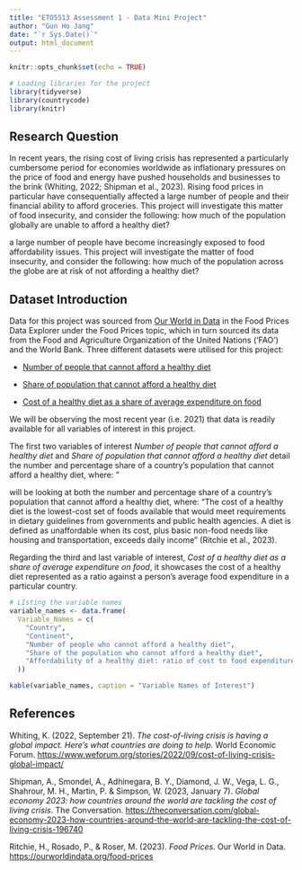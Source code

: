 ```yaml
---
title: "ETO5513 Assessment 1 - Data Mini Project"
author: "Gun Ho Jang"
date: "`r Sys.Date()`"
output: html_document
---
```


```r
knitr::opts_chunk$set(echo = TRUE)
```

```r
# Loading libraries for the project
library(tidyverse)
library(countrycode)
library(knitr)
```

## Research Question

In recent years, the rising cost of living crisis has represented a particularly cumbersome period for economies worldwide as inflationary pressures on the price of food and energy have pushed households and businesses to the brink (Whiting, 2022; Shipman et al., 2023). Rising food prices in particular have consequentially affected a large number of people and their financial ability to afford groceries. This project will investigate this matter of food insecurity, and consider the following: how much of the population globally are unable to afford a healthy diet?

a large number of people have become increasingly exposed to food affordability issues. This project will investigate the matter of food insecurity, and consider the following: how much of the population across the globe are at risk of not affording a healthy diet?

## Dataset Introduction

Data for this project was sourced from [Our World in Data](https://ourworldindata.org/food-prices) in the Food Prices Data Explorer under the Food Prices topic, which in turn sourced its data from the Food and Agriculture Organization of the United Nations ('FAO') and the World Bank. Three different datasets were utilised for this project:

-   [Number of people that cannot afford a healthy diet](https://ourworldindata.org/explorers/food-prices?Diet=Healthy+diet&Cost+or+Affordability=Affordability&Affordability+metric=Number+that+cannot+afford&Cost+metric=%25+of+average+food+expenditure&country=NGA~BGD~IND~ETH~MEX~USA~BRA~GBR)

-   [Share of population that cannot afford a healthy diet](https://ourworldindata.org/explorers/food-prices?Diet=Healthy+diet&Cost+or+Affordability=Affordability&Affordability+metric=Share+that+cannot+afford&Cost+metric=%25+of+average+food+expenditure&country=NGA~BGD~IND~ETH~MEX~USA~BRA~GBR)

-   [Cost of a healthy diet as a share of average expenditure on food](https://ourworldindata.org/explorers/food-prices?Diet=Healthy+diet&Cost+or+Affordability=Cost+&Affordability+metric=Share+that+cannot+afford&Cost+metric=%25+of+average+food+expenditure&country=NGA~BGD~IND~ETH~MEX~USA~BRA~GBR)

We will be observing the most recent year (i.e. 2021) that data is readily available for all variables of interest in this project.

The first two variables of interest *Number of people that cannot afford a healthy diet* and *Share of population that cannot afford a healthy diet* detail the number and percentage share of a country's population that cannot afford a healthy diet, where: "

will be looking at both the number and percentage share of a country's population that cannot afford a healthy diet, where: "The cost of a healthy diet is the lowest-cost set of foods available that would meet requirements in dietary guidelines from governments and public health agencies. A diet is defined as unaffordable when its cost, plus basic non-food needs like housing and transportation, exceeds daily income" (Ritchie et al., 2023).

Regarding the third and last variable of interest, *Cost of a healthy diet as a share of average expenditure on food*, it showcases the cost of a healthy diet represented as a ratio against a person's average food expenditure in a particular country.

```r
# LIsting the variable names
variable_names <- data.frame(
  Variable_Names = c(
    "Country",
    "Continent",
    "Number of people who cannot afford a healthy diet",
    "Share of the population who cannot afford a healthy diet",
    "Affordability of a healthy diet: ratio of cost to food expenditures"
  ))

kable(variable_names, caption = "Variable Names of Interest")
```

## References

Whiting, K. (2022, September 21). *The cost-of-living crisis is having a global impact. Here's what countries are doing to help.* World Economic Forum. <https://www.weforum.org/stories/2022/09/cost-of-living-crisis-global-impact/>

Shipman, A., Smondel, A., Adhinegara, B. Y., Diamond, J. W., Vega, L. G., Shahrour, M. H., Martin, P. & Simpson, W. (2023, January 7). *Global economy 2023: how countries around the world are tackling the cost of living crisis*. The Conversation. <https://theconversation.com/global-economy-2023-how-countries-around-the-world-are-tackling-the-cost-of-living-crisis-196740>

Ritchie, H., Rosado, P., & Roser, M. (2023). *Food Prices*. Our World in Data. <https://ourworldindata.org/food-prices>
